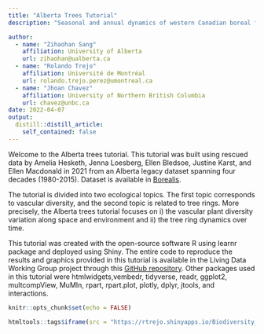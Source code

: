 ```yaml
---
title: "Alberta Trees Tutorial"
description: "Seasonal and annual dynamics of western Canadian boreal forest plant communities: a legacy dataset spanning four decades"

author:
  - name: "Zihaohan Sang"
    affiliation: University of Alberta
    url: zihaohan@ualberta.ca
  - name: "Rolando Trejo"
    affiliation: Université de Montréal
    url: rolando.trejo.perez@umontreal.ca
  - name: "Jhoan Chavez"
    affiliation: University of Northern British Columbia
    url: chavez@unbc.ca  
date: 2022-04-07
output:
  distill::distill_article:
    self_contained: false
---
```

Welcome to the Alberta trees tutorial. This tutorial was built using rescued data by Amelia Hesketh, Jenna Loesberg, Ellen Bledsoe, Justine Karst, and Ellen Macdonald in 2021 from an Alberta legacy dataset spanning four decades (1980-2015). Dataset is available in [Borealis](https://borealisdata.ca/dataset.xhtml?persistentId=doi:10.5683/SP3/PZCAVE).
  
The tutorial is divided into two ecological topics. The first topic corresponds to vascular diversity, and the second topic is related to tree rings. More precisely, the Alberta trees tutorial focuses on i) the vascular plant diversity variation along space and environment and ii) the tree ring dynamics over time. 
  
This tutorial was created with the open-source software R using learnr package and deployed using Shiny. The entire code to reproduce the results and graphics provided in this tutorial is available in the Living Data Working Group project through this [GitHub repository](https://github.com/Living-Data-Tutorials/website/tree/main/_lessons/2022-04-07-alberta-trees-tutorial). Other packages used in this tutorial were htmlwidgets,vembedr, tidyverse, readr, ggplot2, multcompView, MuMIn, rpart, rpart.plot, plotly, dplyr, jtools, and interactions.

```r
knitr::opts_chunk$set(echo = FALSE)
```

```r
htmltools::tags$iframe(src = "https://rtrejo.shinyapps.io/Biodiversity_Alberta/", height = "1200px", width = "100%", `data-external` = "1")
```



